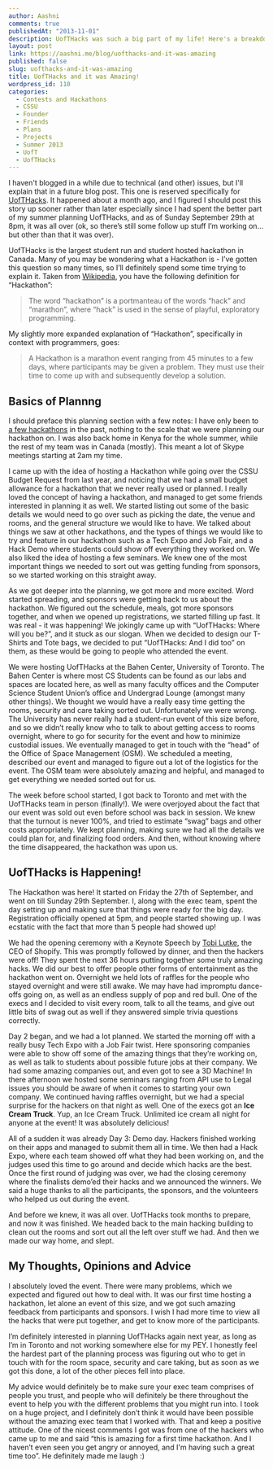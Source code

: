 ```yaml
---
author: Aashni
comments: true
publishedAt: "2013-11-01"
description: UofTHacks was such a big part of my life! Here's a breakdown of the first event.
layout: post
link: https://aashni.me/blog/uofthacks-and-it-was-amazing
published: false
slug: uofthacks-and-it-was-amazing
title: UofTHacks and it was Amazing!
wordpress_id: 110
categories:
  - Contests and Hackathons
  - CSSU
  - Founder
  - Friends
  - Plans
  - Projects
  - Summer 2013
  - UofT
  - UofTHacks
---
```


I haven't blogged in a while due to technical (and other) issues, but I'll explain that in a future blog post. This one is reserved specifically for [UofTHacks](“http://www.uofthacks.com”). It happened about a month ago, and I figured I should post this story up sooner rather than later especially since I had spent the better part of my summer planning UofTHacks, and as of Sunday September 29th at 8pm, it was all over (ok, so there’s still some follow up stuff I’m working on… but other than that it was over).

UofTHacks is the largest student run and student hosted hackathon in Canada. Many of you may be wondering what a Hackathon is - I’ve gotten this question so many times, so I’ll definitely spend some time trying to explain it. Taken from [Wikipedia](“http://en.wikipedia.org/wiki/Hackathon), you have the following definition for “Hackathon”:

<blockquote>The word “hackathon” is a portmanteau of the words “hack” and “marathon”, where “hack” is used in the sense of playful, exploratory programming.</blockquote>

My slightly more expanded explanation of “Hackathon”, specifically in context with programmers, goes:

<blockquote>A Hackathon is a marathon event ranging from 45 minutes to a few days, where participants may be given a problem. They must use their time to come up with and subsequently develop a solution.</blockquote>

## Basics of Plannng

I should preface this planning section with a few notes: I have only been to [a few hackathons](“http://www.aashni.me/contests.php”) in the past, nothing to the scale that we were planning our hackathon on. I was also back home in Kenya for the whole summer, while the rest of my team was in Canada (mostly). This meant a lot of Skype meetings starting at 2am my time.

I came up with the idea of hosting a Hackathon while going over the CSSU Budget Request from last year, and noticing that we had a small budget allowance for a hackathon that we never really used or planned. I really loved the concept of having a hackathon, and managed to get some friends interested in planning it as well. We started listing out some of the basic details we would need to go over such as picking the date, the venue and rooms, and the general structure we would like to have. We talked about things we saw at other hackathons, and the types of things we would like to try and feature in our hackathon such as a Tech Expo and Job Fair, and a Hack Demo where students could show off everything they worked on. We also liked the idea of hosting a few seminars. We knew one of the most important things we needed to sort out was getting funding from sponsors, so we started working on this straight away.

As we got deeper into the planning, we got more and more excited. Word started spreading, and sponsors were getting back to us about the hackathon. We figured out the schedule, meals, got more sponsors together, and when we opened up registrations, we started filling up fast. It was real - it was happening! We jokingly came up with “UofTHacks: Where will you be?”, and it stuck as our slogan. When we decided to design our T-Shirts and Tote bags, we decided to put “UofTHacks: And I did too” on them, as these would be going to people who attended the event.

We were hosting UofTHacks at the Bahen Center, University of Toronto. The Bahen Center is where most CS Students can be found as our labs and spaces are located here, as well as many faculty offices and the Computer Science Student Union’s office and Undergrad Lounge (amongst many other things). We thought we would have a really easy time getting the rooms, security and care taking sorted out. Unfortunately we were wrong. The University has never really had a student-run event of this size before, and so we didn’t really know who to talk to about getting access to rooms overnight, where to go for security for the event and how to minimize custodial issues. We eventually managed to get in touch with the “head” of the Office of Space Management (OSM). We scheduled a meeting, described our event and managed to figure out a lot of the logistics for the event. The OSM team were absolutely amazing and helpful, and managed to get everything we needed sorted out for us.

The week before school started, I got back to Toronto and met with the UofTHacks team in person (finally!). We were overjoyed about the fact that our event was sold out even before school was back in session. We knew that the turnout is never 100%, and tried to estimate “swag” bags and other costs appropriately. We kept planning, making sure we had all the details we could plan for, and finalizing food orders. And then, without knowing where the time disappeared, the hackathon was upon us.

## UofTHacks is Happening!

The Hackathon was here! It started on Friday the 27th of September, and went on till Sunday 29th September. I, along with the exec team, spent the day setting up and making sure that things were ready for the big day. Registration officially opened at 5pm, and people started showing up. I was ecstatic with the fact that more than 5 people had showed up!

We had the opening ceremony with a Keynote Speech by [Tobi Lutke](https://twitter.com/tobi), the CEO of Shopify. This was promptly followed by dinner, and then the hackers were off! They spent the next 36 hours putting together some truly amazing hacks. We did our best to offer people other forms of entertainment as the hackathon went on. Overnight we held lots of raffles for the people who stayed overnight and were still awake. We may have had impromptu dance-offs going on, as well as an endless supply of pop and red bull. One of the execs and I decided to visit every room, talk to all the teams, and give out little bits of swag out as well if they answered simple trivia questions correctly.

Day 2 began, and we had a lot planned. We started the morning off with a really busy Tech Expo with a Job Fair twist. Here sponsoring companies were able to show off some of the amazing things that they’re working on, as well as talk to students about possible future jobs at their company. We had some amazing companies out, and even got to see a 3D Machine! In there afternoon we hosted some seminars ranging from API use to Legal issues you should be aware of when it comes to starting your own company. We continued having raffles overnight, but we had a special surprise for the hackers on that night as well. One of the execs got an **Ice Cream Truck**. Yup, an Ice Cream Truck. Unlimited ice cream all night for anyone at the event! It was absolutely delicious!

All of a sudden it was already Day 3: Demo day. Hackers finished working on their apps and managed to submit them all in time. We then had a Hack Expo, where each team showed off what they had been working on, and the judges used this time to go around and decide which hacks are the best. Once the first round of judging was over, we had the closing ceremony where the finalists demo’ed their hacks and we announced the winners. We said a huge thanks to all the participants, the sponsors, and the volunteers who helped us out during the event.

And before we knew, it was all over. UofTHacks took months to prepare, and now it was finished. We headed back to the main hacking building to clean out the rooms and sort out all the left over stuff we had. And then we made our way home, and slept.

## My Thoughts, Opinions and Advice

I absolutely loved the event. There were many problems, which we expected and figured out how to deal with. It was our first time hosting a hackathon, let alone an event of this size, and we got such amazing feedback from participants and sponsors. I wish I had more time to view all the hacks that were put together, and get to know more of the participants.

I’m definitely interested in planning UofTHacks again next year, as long as I’m in Toronto and not working somewhere else for my PEY. I honestly feel the hardest part of the planning process was figuring out who to get in touch with for the room space, security and care taking, but as soon as we got this done, a lot of the other pieces fell into place.

My advice would definitely be to make sure your exec team comprises of people you trust, and people who will definitely be there throughout the event to help you with the different problems that you might run into. I took on a huge project, and I definitely don’t think it would have been possible without the amazing exec team that I worked with. That and keep a positive attitude. One of the nicest comments I got was from one of the hackers who came up to me and said “this is amazing for a first time hackathon. And I haven’t even seen you get angry or annoyed, and I'm having such a great time too”. He definitely made me laugh :)
